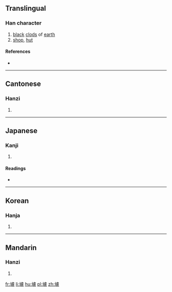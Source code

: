 {{also|垆}}
==Translingual==

===Han character===
{{Han char|rn=32|rad=土|as=16|sn=19|four=4111<sub>7</sub>|canj=土卜心廿 (GYPT)|ids=⿰[[土]][[盧]]}}

# [[black]] [[clod]]s of [[earth]]
# [[shop]], [[hut]]

====References====
* {{Han ref|kx=0241.290|dkj=05586|dj=0481.230|hdz=10499.110|uh=58DA|ud=22746|bh=F1F6|bd=61942}}

----

==Cantonese==

===Hanzi===
{{yue-hanzi|jyut=|y=lou4|sim=垆}}

# {{defn|lang=yue|sort=土16}}

----

==Japanese==

===Kanji===
{{ja-kanji|grade=|rs=土16}}

# {{defn|lang=ja|sort=土16}}

====Readings====
* {{ja-readings|on=[[ろ]] (ro), [[りょ]] (ryo)|kun=[[るろり]] (rurori)}}

----

==Korean==

===Hanja===
{{ko-hanja|hangeul=로|rv=ro|mr=ro}}

# {{defn|lang=ko|sort=土16}}

----

==Mandarin==

===Hanzi===
{{cmn-hanzi|sim=垆|pin=[[lú]] ([[lu2]])|wg=lu<sup>2</sup>}}

# {{defn|lang=cmn|sort=土16}}

[[fr:壚]]
[[li:壚]]
[[hu:壚]]
[[pl:壚]]
[[zh:壚]]